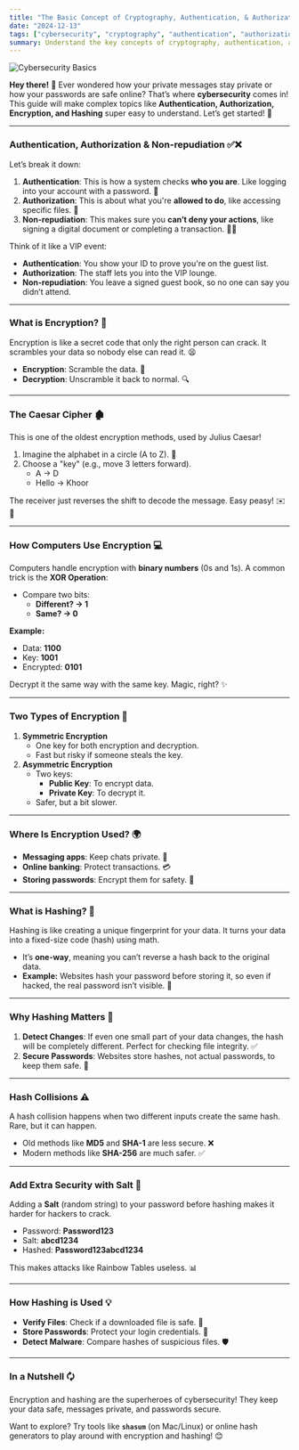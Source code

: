 ```yaml
---
title: "The Basic Concept of Cryptography, Authentication, & Authorization"
date: "2024-12-13"
tags: ["cybersecurity", "cryptography", "authentication", "authorization"]
summary: Understand the key concepts of cryptography, authentication, and authorization in cybersecurity. Learn how encryption and hashing protect your data online.
---
```


![Cybersecurity Basics](/static/images/cybersecurity/basic-cryptography-authen_1.png)

**Hey there!** 🌟 Ever wondered how your private messages stay private or how your passwords are safe online? That’s where **cybersecurity** comes in! This guide will make complex topics like **Authentication, Authorization, Encryption, and Hashing** super easy to understand. Let’s get started! 🚀

---

### **Authentication, Authorization & Non-repudiation ✅❌**

Let’s break it down:

1. **Authentication**: This is how a system checks **who you are**. Like logging into your account with a password. 🤔
2. **Authorization**: This is about what you're **allowed to do**, like accessing specific files. 🔑
3. **Non-repudiation**: This makes sure you **can’t deny your actions**, like signing a digital document or completing a transaction. 🕵️‍♂️

Think of it like a VIP event:

- **Authentication**: You show your ID to prove you're on the guest list.
- **Authorization**: The staff lets you into the VIP lounge.
- **Non-repudiation**: You leave a signed guest book, so no one can say you didn’t attend.

---

### **What is Encryption? 🔐**

Encryption is like a secret code that only the right person can crack. It scrambles your data so nobody else can read it. 😫

- **Encryption**: Scramble the data. 🔀
- **Decryption**: Unscramble it back to normal. 🔍

---

### **The Caesar Cipher 🏚️**

This is one of the oldest encryption methods, used by Julius Caesar!

1. Imagine the alphabet in a circle (A to Z). 🔄
2. Choose a "key" (e.g., move 3 letters forward).
    - A → D
    - Hello → Khoor

The receiver just reverses the shift to decode the message. Easy peasy! ✉️🔑

---

### **How Computers Use Encryption 💻**

Computers handle encryption with **binary numbers** (0s and 1s). A common trick is the **XOR Operation**:

- Compare two bits:
    - **Different? → 1**
    - **Same? → 0**

**Example:**

- Data: **1100**
- Key: **1001**
- Encrypted: **0101**

Decrypt it the same way with the same key. Magic, right? ✨

---

### **Two Types of Encryption 🔑**

1. **Symmetric Encryption**
    - One key for both encryption and decryption.
    - Fast but risky if someone steals the key.
2. **Asymmetric Encryption**
    - Two keys:
        - **Public Key**: To encrypt data.
        - **Private Key**: To decrypt it.
    - Safer, but a bit slower.

---

### **Where Is Encryption Used? 🌍**

- **Messaging apps**: Keep chats private. 📩
- **Online banking**: Protect transactions. 💳
- **Storing passwords**: Encrypt them for safety. 🔑

---

### **What is Hashing? 🔢**

Hashing is like creating a unique fingerprint for your data. It turns your data into a fixed-size code (hash) using math.

- It’s **one-way**, meaning you can’t reverse a hash back to the original data.
- **Example:** Websites hash your password before storing it, so even if hacked, the real password isn’t visible. 🎉

---

### **Why Hashing Matters 🌟**

1. **Detect Changes**: If even one small part of your data changes, the hash will be completely different. Perfect for checking file integrity. ✅
2. **Secure Passwords**: Websites store hashes, not actual passwords, to keep them safe. 🔐

---

### **Hash Collisions ⚠️**

A hash collision happens when two different inputs create the same hash. Rare, but it can happen.

- Old methods like **MD5** and **SHA-1** are less secure. ❌
- Modern methods like **SHA-256** are much safer. ✅

---

### **Add Extra Security with Salt 🧂**

Adding a **Salt** (random string) to your password before hashing makes it harder for hackers to crack.

- Password: **Password123**
- Salt: **abcd1234**
- Hashed: **Password123abcd1234**

This makes attacks like Rainbow Tables useless. 📊

---

### **How Hashing is Used 💡**

- **Verify Files**: Check if a downloaded file is safe. 📂
- **Store Passwords**: Protect your login credentials. 🔑
- **Detect Malware**: Compare hashes of suspicious files. 🛡️

---

### **In a Nutshell 🗘️**

Encryption and hashing are the superheroes of cybersecurity! They keep your data safe, messages private, and passwords secure.

Want to explore? Try tools like **`shasum`** (on Mac/Linux) or online hash generators to play around with encryption and hashing! 😊
